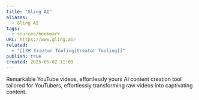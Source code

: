 ```yaml
---
title: "Gling AI"
aliases:
  - Gling AI
tags:
  - sources/bookmark
URL: https://www.gling.ai/
related:
  - "[[🗺️ Creator Tooling|Creator Tooling]]"
publish: true
created: 2025-05-02 11:09
---
```


Remarkable YouTube videos, effortlessly yours
AI content creation tool tailored for YouTubers, effortlessly transforming raw videos into captivating content.